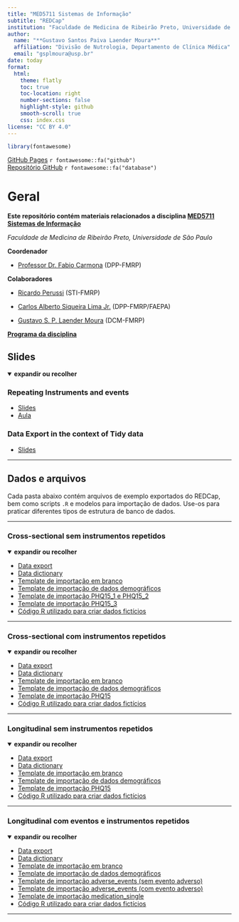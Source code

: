 ```yaml
---
title: "MED5711 Sistemas de Informação"
subtitle: "REDCap"
institution: "Faculdade de Medicina de Ribeirão Preto, Universidade de São Paulo"
author:
  name: "**Gustavo Santos Paiva Laender Moura**"
  affiliation: "Divisão de Nutrologia, Departamento de Clínica Médica"
  email: "gsplmoura@usp.br"
date: today
format:
  html:
    theme: flatly
    toc: true
    toc-location: right
    number-sections: false
    highlight-style: github
    smooth-scroll: true
    css: index.css
license: "CC BY 4.0"
---
```


```r
library(fontawesome)
```

[GitHub Pages](https://gsplmoura.github.io/MED5711_REDCap/) `r fontawesome::fa("github")`  
[Repositório GitHub](https://github.com/gsplmoura/MED5711_REDCap/) `r fontawesome::fa("database")`

# Geral

**Este repositório contém materiais relacionados a disciplina [MED5711 Sistemas de Informação](https://edisciplinas.usp.br/course/view.php?id=130368)**

*Faculdade de Medicina de Ribeirão Preto, Universidade de São Paulo*

**Coordenador**

- [Professor Dr. Fabio Carmona](mailto:carmona@fmrp.usp.br) (DPP-FMRP)

**Colaboradores**

- [Ricardo Perussi](mailto:rperussi@fmrp.usp.br) (STI-FMRP)

- [Carlos Alberto Siqueira Lima Jr.](mailto:carlosjunior@hcrp.usp.br) (DPP-FMRP/FAEPA) 

- [Gustavo S. P. Laender Moura](mailto:gsplmoura@usp.br) (DCM-FMRP)

**[Programa da disciplina](Syllabus.html)**

## Slides

<details open>

<summary><strong>expandir ou recolher</strong></summary>

### Repeating Instruments and events 

- [Slides](Slides/Repeating_instruments.html)
- [Aula](https://www.youtube.com/watch?v=ygFd1ChjnYE)

### Data Export in the context of Tidy data

- [Slides](Slides/DataExport.html)

</details>

---

## Dados e arquivos

Cada pasta abaixo contém arquivos de exemplo exportados do REDCap, bem como scripts `.R` e modelos para importação de dados. Use-os para praticar diferentes tipos de estrutura de banco de dados.

---

### Cross-sectional sem instrumentos repetidos

<details open><summary><strong>expandir ou recolher</strong></summary>

- [Data export](PID_3037_non-repeating_instruments/cross-sectional_non-repeating.csv)
- [Data dictionary](PID_3037_non-repeating_instruments/data_dictionary_nri.csv)
- [Template de importação em branco](PID_3037_non-repeating_instruments/import_template_nri.csv)
- [Template de importação de dados demográficos](PID_3037_non-repeating_instruments/import_demographics_nri.csv)
- [Template de importação PHQ15_1 e PHQ15_2](PID_3037_non-repeating_instruments/import_phq15_nri.csv)
- [Template de importação PHQ15_3](PID_3037_non-repeating_instruments/import_phq15_3_nri.csv)
- [Código R utilizado para criar dados fictícios](PID_3037_non-repeating_instruments/random_data_nri.R)

</details>

---

### Cross-sectional com instrumentos repetidos

<details open><summary><strong>expandir ou recolher</strong></summary>

- [Data export](PID_3034_repeating_instruments/cross-sectional_repeating.csv)
- [Data dictionary](PID_3034_repeating_instruments/data_dictionary.csv)
- [Template de importação em branco](PID_3034_repeating_instruments/import_template.csv)
- [Template de importação de dados demográficos](PID_3034_repeating_instruments/import_demographics.csv)
- [Template de importação PHQ15](PID_3034_repeating_instruments/import_phq15.csv)
- [Código R utilizado para criar dados fictícios](PID_3034_repeating_instruments/random_data_ri.R)

</details>

---

### Longitudinal sem instrumentos repetidos

<details open><summary><strong>expandir ou recolher</strong></summary>

- [Data export](PID_3038_longitudinal/longitudinal_non-repeating.csv)
- [Data dictionary](PID_3038_longitudinal/data_dictionary_long.csv)
- [Template de importação em branco](PID_3038_longitudinal/import_template_long.csv)
- [Template de importação de dados demográficos](PID_3038_longitudinal/import_demographics_long.csv)
- [Template de importação PHQ15](PID_3038_longitudinal/import_phq15_long.csv)
- [Código R utilizado para criar dados fictícios](PID_3038_longitudinal/random_data_long.R)

</details>

---

### Longitudinal com eventos e instrumentos repetidos

<details open><summary><strong>expandir ou recolher</strong></summary>

- [Data export](PID_3039_longitudinal_repeating_events_instruments/longitudinal_repeating.csv)
- [Data dictionary](PID_3039_longitudinal_repeating_events_instruments/data_dictionary_long_r.csv)
- [Template de importação em branco](PID_3039_longitudinal_repeating_events_instruments/import_template_long_r.csv)
- [Template de importação de dados demográficos](PID_3039_longitudinal_repeating_events_instruments/import_demographics_long_r.csv)
- [Template de importação adverse_events (sem evento adverso)](PID_3039_longitudinal_repeating_events_instruments/import_adverse_events_no_long_r.csv)
- [Template de importação adverse_events (com evento adverso)](PID_3039_longitudinal_repeating_events_instruments/import_adverse_events_yes_long_r.csv)
- [Template de importação medication_single](PID_3039_longitudinal_repeating_events_instruments/import_medication_single_long_r.csv)
- [Código R utilizado para criar dados fictícios](PID_3039_longitudinal_repeating_events_instruments/random_data_long_r.R)

</details>

---

</details>
